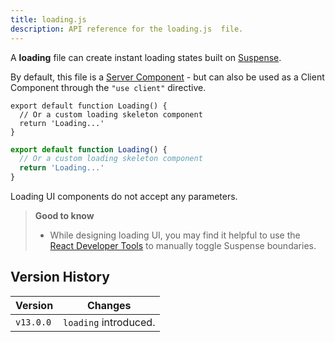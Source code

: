 ```yaml
---
title: loading.js
description: API reference for the loading.js  file.
---
```


A **loading** file can create instant loading states built on [Suspense](/docs/app/building-your-application/routing/loading-ui-and-streaming).

By default, this file is a [Server Component](/docs/getting-started/react-essentials#server-components) - but can also be used as a Client Component through the `"use client"` directive.

```tsx filename="app/feed/loading.tsx" switcher
export default function Loading() {
  // Or a custom loading skeleton component
  return 'Loading...'
}
```

```js filename="app/feed/loading.js" switcher
export default function Loading() {
  // Or a custom loading skeleton component
  return 'Loading...'
}
```

Loading UI components do not accept any parameters.

> **Good to know**
>
> - While designing loading UI, you may find it helpful to use the [React Developer Tools](https://react.dev/learn/react-developer-tools) to manually toggle Suspense boundaries.

## Version History

| Version   | Changes               |
| --------- | --------------------- |
| `v13.0.0` | `loading` introduced. |
